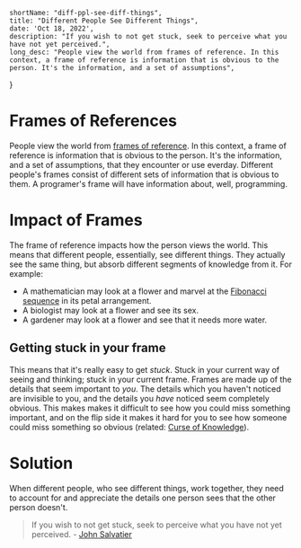 
	shortName: "diff-ppl-see-diff-things",
	title: "Different People See Different Things",
	date: 'Oct 18, 2022',
	description: "If you wish to not get stuck, seek to perceive what you have not yet perceived.",
    long_desc: "People view the world from frames of reference. In this context, a frame of reference is information that is obvious to the person. It's the information, and a set of assumptions",
}

# Frames of References
People view the world from [frames of reference](https://en.wikipedia.org/wiki/Frame_of_reference).
In this context, a frame of reference is information that is obvious to the person. It's the
information, and a set of assumptions, that they encounter or use everday.
Different people's frames consist of different sets of information that is obvious to them.
A programer's frame will have information about, well, programming.

# Impact of Frames
The frame of reference impacts how the person views the world. This means that different people,
essentially, see different things. They actually see the same thing, but absorb different
segments of knowledge from it. For example:
- A mathematician may look at a flower and marvel at the [Fibonacci
sequence](https://en.wikipedia.org/wiki/Fibonacci_number#Nature) in its petal arrangement.
- A biologist may look at a flower and see its sex.
- A gardener may look at a flower and see that it needs more water.

## Getting stuck in your frame
This means that it's really easy to get _stuck_. Stuck in your current way of seeing and thinking;
stuck in your current frame. Frames are made up of the details that seem important to _you_. The
details which you haven't noticed are invisible to you, and the details you
_have_ noticed seem completely obvious. This makes makes it difficult to see how you could
miss something important, and on the flip side it makes it hard for you to see how someone could miss
something so obvious (related: [Curse of Knowledge](https://en.wikipedia.org/wiki/Curse_of_knowledge)).

# Solution
When different people, who see different things, work together, they need to account for and
appreciate the details one person sees that the other person doesn't.

> If you wish to not get stuck, seek to perceive what you have not yet perceived.
\- [John Salvatier](http://johnsalvatier.org/)

